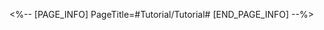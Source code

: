 <%-- [PAGE_INFO]
PageTitle=#Tutorial/Tutorial#
[END_PAGE_INFO] --%>
{{Tutorial
|sort      = 817501
|title     = Tutorial
|subtitle  = 
|type      = 
|about     = 
|image1    = Tutorial Tutorial 1.png{{subst:void|<!--$UPLOAD:<<SpriteOutput/TutorialPic/TutorialPage_817501.png>-<Tutorial Tutorial 1.png>>}}
|text1     = In this event, you can control the designated character as a {{Color|h|nobold=1|Magician}} and fight alongside {{Color|h|nobold=1|Litter Pony}}.<br />{{Color|h|nobold=1|Attention}}: You can only use the {{Color|h|nobold=1|designated magical teammates}} to fight in each stage.
|image2    = Tutorial Tutorial 2.png{{subst:void|<!--$UPLOAD:<<SpriteOutput/TutorialPic/TutorialPage_817502.png>-<Tutorial Tutorial 2.png>>}}
|text2     = Characters acting as the Magician will see their {{Color|h|nobold=1|Skill}} and {{Color|h|nobold=1|Ultimate}} gain {{Color|h|nobold=1|new combat effects}}, letting them command Litter Pony in battle.
|image3    = Tutorial Tutorial 3.png{{subst:void|<!--$UPLOAD:<<SpriteOutput/TutorialPic/TutorialPage_817503.png>-<Tutorial Tutorial 3.png>>}}
|text3     = In each stage, {{Color|h|nobold=1|Litter Pony}} has a different set of combat mechanics. Coordinate with the Magician and the magical teammates to bring a completely new combat gameplay.
|image4    = Tutorial Tutorial 4.png{{subst:void|<!--$UPLOAD:<<SpriteOutput/TutorialPic/TutorialPage_817504.png>-<Tutorial Tutorial 4.png>>}}
|text4     = Minicans will {{Color|h|nobold=1|inherit}} the Magician's certain stat values and {{Color|h|nobold=1|all buff effects}}.<br />When Litter Pony attacks an enemy or is attacked by an enemy, {{Color|h|nobold=1|regenerates Energy}} for the Magician.
}}